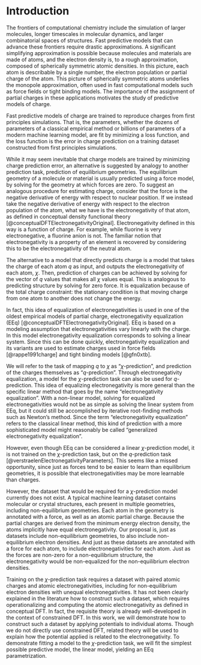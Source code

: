 # Introduction

The frontiers of computational chemistry include the simulation of larger molecules, longer timescales in molecular dynamics, and larger combinatorial spaces of structures.
Fast predictive models that can advance these frontiers require drastic approximations.
A significant simplifying approximation is possible because molecules and materials are made of atoms, and the electron density is, to a rough approximation, composed of spherically symmetric atomic densities.
In this picture, each atom is describable by a single number, the electron population or partial charge of the atom.
This picture of spherically symmetric atoms underlies the monopole approximation, often used in fast computational models such as force fields or tight binding models.
The importance of the assignment of partial charges in these applications motivates the study of predictive models of charge.

Fast predictive models of charge are trained to reproduce charges from first principles simulations.
That is, the parameters, whether the dozens of parameters of a classical empirical method or billions of parameters of a modern machine learning model, are fit by minimizing a loss function, and the loss function is the error in charge prediction on a training dataset constructed from first principles simulations.

While it may seem inevitable that charge models are trained by minimizing charge prediction error, an alternative is suggested by analogy to another prediction task, prediction of equilibrium geometries.
The equilibrium geometry of a molecule or material is usually predicted using a force model, by solving for the geometry at which forces are zero.
To suggest an analogous procedure for estimating charge, consider that the force is the negative derivative of energy with respect to nuclear position.
If we instead take the negative derivative of energy with respect to the electron population of the atom, what we have is the electronegativity of that atom, as defined in conceptual density functional theory [@conceptualDFTElectronegativityOriginal].
Electronegativity defined in this way is a function of charge.
For example, while fluorine is very electronegative, a fluorine anion is not.
The familiar notion that electronegativity is a property of an element is recovered by considering this to be the electronegativity of the neutral atom.

The alternative to a model that directly predicts charge is a model that takes the charge of each atom $q$ as input, and outputs the electronegativity of each atom, $\chi$.
Then, prediction of charges can be achieved by solving for the vector of $q$ values that makes all $\chi$ values equal.
This is analogous to predicting structure by solving for zero force.
It is equalization because of the total charge constraint: the stationary condition is that moving charge from one atom to another does not change the energy.

In fact, this idea of equalization of electronegativities is used in one of the oldest empirical models of partial charge, electronegativity equalization (EEq) [@conceptualDFTElectronegativityOriginal].
EEq is based on a modeling assumption that electronegativities vary linearly with the charge.
In this model electronegativity equalization corresponds to solving a linear system.
Since this can be done quickly, electronegativity equalization and its variants are used to estimate charges used in force fields [@rappe1991charge] and tight binding models [@gfn0xtb].

We will refer to the task of mapping $q$ to $\chi$ as "$\chi$-prediction", and prediction of the charges themselves as "$q$-prediction".
Through electronegativity equalization, a model for the $\chi$-prediction task can also be used for $q$-prediction.
This idea of equalizing electronegativity is more general than the specific linear method that goes by the name "electronegativity equalization".
With a non-linear model, solving for equalized electronegativities would not be as simple as solving the linear system from EEq, but it could still be accomplished by iterative root-finding methods such as Newton's method.
Since the term "electronegativity equalization" refers to the classical linear method, this kind of prediction with a more sophisticated model might reasonably be called "generalized electronegativity equalization".

However, even though EEq can be considered a linear $\chi$-prediction model, it is not trained on the $\chi$-prediction task, but on the $q$-prediction task [@verstraelenElectronegativityParameters].
This seems like a missed opportunity, since just as forces tend to be easier to learn than equilibrium geometries, it is possible that electronegativities may be more learnable than charges.

However, the dataset that would be required for a $\chi$-prediction model currently does not exist.
A typical machine learning dataset contains molecular or crystal structures, each present in multiple geometries, including non-equilibrium geometries.
Each atom in the geometry is annotated with a force, as well as an atomic partial charge.
Because the partial charges are derived from the minimum energy electron density, the atoms implicitly have equal electronegativity.
Our proposal is, just as datasets include non-equilibrium geometries, to also include non-equilibrium electron densities.
And just as these datasets are annotated with a force for each atom, to include electronegativities for each atom.
Just as the forces are non-zero for a non-equilibrium structure, the electronegativity would be non-equalized for the non-equilibrium electron densities.

Training on the $\chi$-prediction task requires a dataset with paired atomic charges and atomic electronegativities, including for non-equilibrium electron densities with unequal electronegativities.
It has not been clearly explained in the literature how to construct such a dataset, which requires operationalizing and computing the atomic electronegativity as defined in conceptual DFT.
In fact, the requisite theory is already well-developed in the context of constrained DFT.
In this work, we will demonstrate how to construct such a dataset by applying potentials to individual atoms.
Though we do not directly use constrained DFT, related theory will be used to explain how the potential applied is related to the electronegativity.
To demonstrate fitting a model to the $\chi$-prediction task, we will fit the simplest possible predictive model, the linear model, yielding an EEq parametrization.
